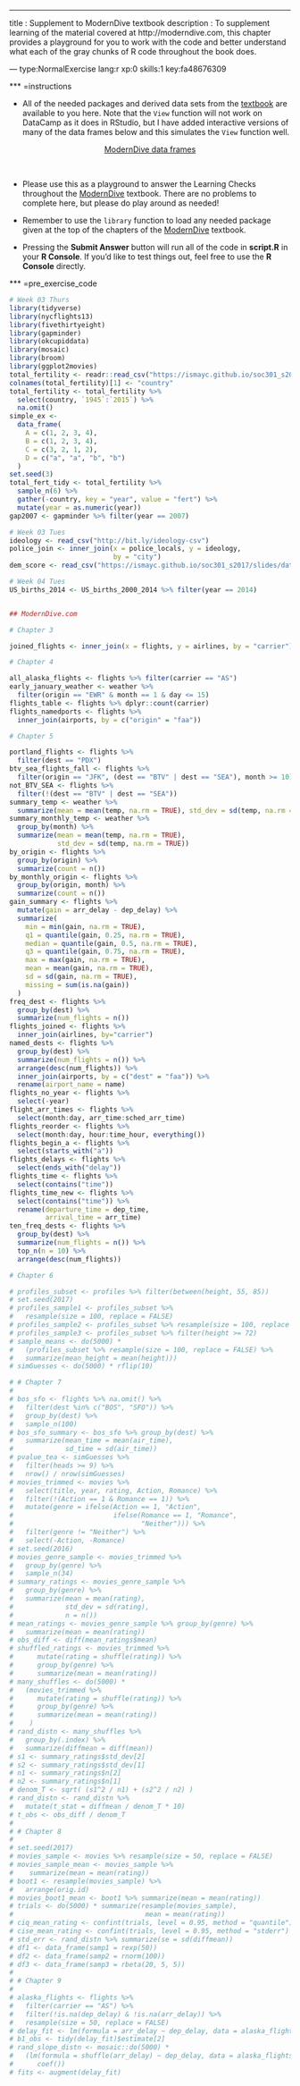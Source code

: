 ---
title       : Supplement to ModernDive textbook
description : To supplement learning of the material covered at http://moderndive.com, this chapter provides a playground for you to work with the code and better understand what each of the gray chunks of R code throughout the book does.

--- type:NormalExercise lang:r xp:0 skills:1 key:fa48676309


*** =instructions

- All of the needed packages and derived data sets from the [textbook](http://moderndive.com) are available to you here.  Note that the `View` function will not work on DataCamp as it does in RStudio, but I have added interactive versions of many of the data frames below and this simulates the `View` function well.

<center>
[ModernDive data frames](https://ismayc.github.io/Effective-Data-Storytelling-using-the-tidyverse/moderndive.html)
</center>

<br>

- Please use this as a playground to answer the Learning Checks throughout the [ModernDive](http://moderndive.com) textbook.  There are no problems to complete here, but please do play around as needed!

- Remember to use the `library` function to load any needed package given at the top of the chapters of the [ModernDive](http://moderndive.com) textbook.

- Pressing the **Submit Answer** button will run all of the code in **script.R** in your **R Console**.  If you'd like to test things out, feel free to use the **R Console** directly.

*** =pre_exercise_code
```r
# Week 03 Thurs
library(tidyverse)
library(nycflights13)
library(fivethirtyeight)
library(gapminder)
library(okcupiddata)
library(mosaic)
library(broom)
library(ggplot2movies)
total_fertility <- readr::read_csv("https://ismayc.github.io/soc301_s2017/slides/data/total_fertility.csv") 
colnames(total_fertility)[1] <- "country"
total_fertility <- total_fertility %>% 
  select(country, `1945`:`2015`) %>% 
  na.omit()
simple_ex <-
  data_frame(
    A = c(1, 2, 3, 4),
    B = c(1, 2, 3, 4),
    C = c(3, 2, 1, 2),
    D = c("a", "a", "b", "b")
  )
set.seed(3)
total_fert_tidy <- total_fertility %>% 
  sample_n(6) %>% 
  gather(-country, key = "year", value = "fert") %>% 
  mutate(year = as.numeric(year)) 
gap2007 <- gapminder %>% filter(year == 2007)

# Week 03 Tues
ideology <- read_csv("http://bit.ly/ideology-csv")
police_join <- inner_join(x = police_locals, y = ideology, 
                          by = "city")
dem_score <- read_csv("https://ismayc.github.io/soc301_s2017/slides/data/dem_score.csv")

# Week 04 Tues
US_births_2014 <- US_births_2000_2014 %>% filter(year == 2014)


## ModernDive.com

# Chapter 3

joined_flights <- inner_join(x = flights, y = airlines, by = "carrier")

# Chapter 4

all_alaska_flights <- flights %>% filter(carrier == "AS")
early_january_weather <- weather %>% 
  filter(origin == "EWR" & month == 1 & day <= 15)
flights_table <- flights %>% dplyr::count(carrier)
flights_namedports <- flights %>% 
  inner_join(airports, by = c("origin" = "faa"))

# Chapter 5

portland_flights <- flights %>% 
  filter(dest == "PDX")
btv_sea_flights_fall <- flights %>% 
  filter(origin == "JFK", (dest == "BTV" | dest == "SEA"), month >= 10)
not_BTV_SEA <- flights %>% 
  filter(!(dest == "BTV" | dest == "SEA"))
summary_temp <- weather %>% 
  summarize(mean = mean(temp, na.rm = TRUE), std_dev = sd(temp, na.rm = TRUE))
summary_monthly_temp <- weather %>% 
  group_by(month) %>% 
  summarize(mean = mean(temp, na.rm = TRUE), 
            std_dev = sd(temp, na.rm = TRUE))
by_origin <- flights %>% 
  group_by(origin) %>% 
  summarize(count = n())
by_monthly_origin <- flights %>% 
  group_by(origin, month) %>% 
  summarize(count = n())
gain_summary <- flights %>% 
  mutate(gain = arr_delay - dep_delay) %>% 
  summarize(
    min = min(gain, na.rm = TRUE),
    q1 = quantile(gain, 0.25, na.rm = TRUE),
    median = quantile(gain, 0.5, na.rm = TRUE),
    q3 = quantile(gain, 0.75, na.rm = TRUE),
    max = max(gain, na.rm = TRUE),
    mean = mean(gain, na.rm = TRUE),
    sd = sd(gain, na.rm = TRUE),
    missing = sum(is.na(gain))
  )
freq_dest <- flights %>% 
  group_by(dest) %>% 
  summarize(num_flights = n())
flights_joined <- flights %>% 
  inner_join(airlines, by="carrier")
named_dests <- flights %>%
  group_by(dest) %>%
  summarize(num_flights = n()) %>%
  arrange(desc(num_flights)) %>%
  inner_join(airports, by = c("dest" = "faa")) %>%
  rename(airport_name = name)
flights_no_year <- flights %>% 
  select(-year)
flight_arr_times <- flights %>% 
  select(month:day, arr_time:sched_arr_time)
flights_reorder <- flights %>% 
  select(month:day, hour:time_hour, everything())
flights_begin_a <- flights %>% 
  select(starts_with("a"))
flights_delays <- flights %>% 
  select(ends_with("delay"))
flights_time <- flights %>% 
  select(contains("time"))
flights_time_new <- flights %>% 
  select(contains("time")) %>% 
  rename(departure_time = dep_time,
         arrival_time = arr_time)
ten_freq_dests <- flights %>%
  group_by(dest) %>%
  summarize(num_flights = n()) %>%
  top_n(n = 10) %>%
  arrange(desc(num_flights))

# Chapter 6

# profiles_subset <- profiles %>% filter(between(height, 55, 85))
# set.seed(2017)
# profiles_sample1 <- profiles_subset %>%
#   resample(size = 100, replace = FALSE)
# profiles_sample2 <- profiles_subset %>% resample(size = 100, replace = FALSE)
# profiles_sample3 <- profiles_subset %>% filter(height >= 72)
# sample_means <- do(5000) *
#   (profiles_subset %>% resample(size = 100, replace = FALSE) %>%
#   summarize(mean_height = mean(height)))
# simGuesses <- do(5000) * rflip(10)

# # Chapter 7
# 
# bos_sfo <- flights %>% na.omit() %>% 
#   filter(dest %in% c("BOS", "SFO")) %>% 
#   group_by(dest) %>% 
#   sample_n(100)
# bos_sfo_summary <- bos_sfo %>% group_by(dest) %>% 
#   summarize(mean_time = mean(air_time),
#             sd_time = sd(air_time))
# pvalue_tea <- simGuesses %>%
#   filter(heads >= 9) %>%
#   nrow() / nrow(simGuesses)
# movies_trimmed <- movies %>% 
#   select(title, year, rating, Action, Romance) %>% 
#   filter(!(Action == 1 & Romance == 1)) %>% 
#   mutate(genre = ifelse(Action == 1, "Action",
#                         ifelse(Romance == 1, "Romance",
#                                "Neither"))) %>%
#   filter(genre != "Neither") %>%
#   select(-Action, -Romance)
# set.seed(2016)
# movies_genre_sample <- movies_trimmed %>% 
#   group_by(genre) %>%
#   sample_n(34)
# summary_ratings <- movies_genre_sample %>% 
#   group_by(genre) %>%
#   summarize(mean = mean(rating),
#             std_dev = sd(rating),
#             n = n())
# mean_ratings <- movies_genre_sample %>% group_by(genre) %>%
#   summarize(mean = mean(rating))
# obs_diff <- diff(mean_ratings$mean)
# shuffled_ratings <- movies_trimmed %>%
#      mutate(rating = shuffle(rating)) %>% 
#      group_by(genre) %>%
#      summarize(mean = mean(rating))
# many_shuffles <- do(5000) * 
#   (movies_trimmed %>%
#      mutate(rating = shuffle(rating)) %>% 
#      group_by(genre) %>%
#      summarize(mean = mean(rating))
#    )
# rand_distn <- many_shuffles %>%
#   group_by(.index) %>%
#   summarize(diffmean = diff(mean))
# s1 <- summary_ratings$std_dev[2]
# s2 <- summary_ratings$std_dev[1]
# n1 <- summary_ratings$n[2]
# n2 <- summary_ratings$n[1]
# denom_T <- sqrt( (s1^2 / n1) + (s2^2 / n2) )
# rand_distn <- rand_distn %>% 
#   mutate(t_stat = diffmean / denom_T * 10)
# t_obs <- obs_diff / denom_T
# 
# # Chapter 8
# 
# set.seed(2017)
# movies_sample <- movies %>% resample(size = 50, replace = FALSE)
# movies_sample_mean <- movies_sample %>% 
#    summarize(mean = mean(rating))
# boot1 <- resample(movies_sample) %>%
#   arrange(orig.id)
# movies_boot1_mean <- boot1 %>% summarize(mean = mean(rating))
# trials <- do(5000) * summarize(resample(movies_sample), 
#                                 mean = mean(rating))
# ciq_mean_rating <- confint(trials, level = 0.95, method = "quantile")
# cise_mean_rating <- confint(trials, level = 0.95, method = "stderr")
# std_err <- rand_distn %>% summarize(se = sd(diffmean))
# df1 <- data_frame(samp1 = rexp(50))
# df2 <- data_frame(samp2 = rnorm(100))
# df3 <- data_frame(samp3 = rbeta(20, 5, 5))
# 
# # Chapter 9
# 
# alaska_flights <- flights %>% 
#   filter(carrier == "AS") %>% 
#   filter(!is.na(dep_delay) & !is.na(arr_delay)) %>% 
#   resample(size = 50, replace = FALSE)
# delay_fit <- lm(formula = arr_delay ~ dep_delay, data = alaska_flights)
# b1_obs <- tidy(delay_fit)$estimate[2]
# rand_slope_distn <- mosaic::do(5000) *
#   (lm(formula = shuffle(arr_delay) ~ dep_delay, data = alaska_flights) %>%
#      coef())
# fits <- augment(delay_fit)
```
